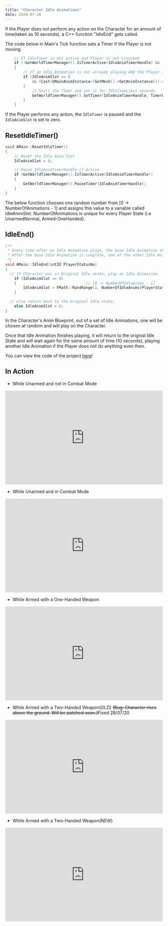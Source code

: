 ---
title: "Character Idle Animations"
date: 2020-07-16
---



If the Player does not perform any action on the Character for an amount of time(taken as 10 seconds), 
a C++ function "IdleEnd" gets called.

The code below in Main's Tick function sets a Timer if the Player is not moving.

```cpp
	// If IdleTimer is not active and Player is not crouched
	if (!GetWorldTimerManager().IsTimerActive(IdleAnimTimerHandle) && !bCrouched)
	{
		// If an Idle Animation is not already playing AND the Player is not moving
		if (IdleAnimSlot == 0
			&& (Cast<UMainAnimInstance>(GetMesh()->GetAnimInstance())->MovementSpeed == 0))
		{
			// Start the Timer and set it for IdleTimeLimit seconds.
			GetWorldTimerManager().SetTimer(IdleAnimTimerHandle, TimerDel, IdleTimeLimit, false);
		}
	}
```
If the Player performs any action, the `IdleTimer` is paused and the `IdleAnimSlot` is set to zero.

## ResetIdleTimer()
```cpp
void AMain::ResetIdleTimer()
{
	// Reset the Idle Anim Slot
	IdleAnimSlot = 0;

	// Pause IdleAnimTimerHandle if Active
	if (GetWorldTimerManager().IsTimerActive(IdleAnimTimerHandle))
	{
		GetWorldTimerManager().PauseTimer(IdleAnimTimerHandle);
	}
}
```
The below function chooses one random number from [0 -> NumberOfAnimations - 1] and assigns this value to 
a variable called IdleAnimSlot. NumberOfAnimations is unique for every Player State (i.e UnarmedNormal, Armed-OneHanded).

## IdleEnd()
```cpp 
/**
 * Every time after an Idle Animation plays, the base Idle Animation should be played.
 * After the base Idle Animation is complete, one of the other Idle Animations will be randomly chosen.
 */
void AMain::IdleEnd(int32 PlayerStatusNo)
{
  // If Character was in Original Idle state, play an Idle Animation.
	if (IdleAnimSlot == 0)
	{                               // [0 -> NumberOfIdleAnims - 1]
		IdleAnimSlot = FMath::RandRange(1, NumberOfIdleAnims[PlayerStatusNo] - 1);
	}

  // else return back to the Original Idle state.
	else IdleAnimSlot = 0;
}
```

In the Character's Anim Blueprint,  out of a set of Idle Animations, one will be chosen at random and will play on the Character.

Once that Idle Animation finishes playing, it will return to the original Idle State and will wait again 
for the same amount of time (10 seconds), playing another Idle Animation if the Player does not do anything even then.

You can view the code of the project [here](https://github.com/1Gokul/MedievalCombatProject)!

## In Action 

- While Unarmed and not in Combat Mode
<iframe src="https://www.youtube.com/embed/tc39nbjUEmc" width="100%" height="300px" frameborder="0"> </iframe> 

- While Unarmed and in Combat Mode
<iframe src="https://www.youtube.com/embed/hr8tECcHG1k" width="100%" height="300px" frameborder="0"> </iframe> 

- While Armed with a One-Handed Weapon
<iframe src="https://www.youtube.com/embed/KqrbYdRlxcw" width="100%" height="300px" frameborder="0"> </iframe> 

- While Armed with a Two-Handed Weapon(OLD) ~~(Bug: Character rises above the ground. Will be patched soon.)~~Fixed 28/07/20
<iframe src="https://www.youtube.com/embed/nVskVluF3to" width="100%" height="300px" frameborder="0"> </iframe> 

- While Armed with a Two-Handed Weapon(NEW)
<iframe src="https://www.youtube.com/embed/nVskVluF3to" width="100%" height="300px" frameborder="0"> </iframe>



